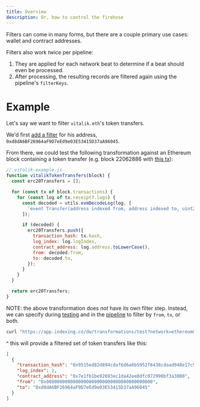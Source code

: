 ```yaml
---
title: Overview
description: Or, how to control the firehose
---
```


Filters can come in many forms, but there are a couple primary use cases: wallet and contract addresses.

Filters also work _twice_ per pipeline:

1. They are applied for each network beat to determine if a beat should even be processed.
2. After processing, the resulting records are filtered again using the pipeline's `filterKeys`.

# Example

Let's say we want to filter `vitalik.eth`'s token transfers.

We'd first [add a filter](/api-docs/endpoint/filters/add) for his address, `0xd8dA6BF26964aF9D7eEd9e03E53415D37aA96045`.

From there, we could test the following transformation against an Ethereum block containing a token transfer (e.g. block 22062886 with [this tx](0x793e3bb9b8010aba03354383e8101641ed384799be444eaa980dab75cd80e5aa)):

```javascript
// vitalik-example.js
function vitalikTokenTransfers(block) {
  const erc20Transfers = [];

  for (const tx of block.transactions) {
    for (const log of tx.receipt?.logs) {
      const decoded = utils.evmDecodeLog(log, [
        'event Transfer(address indexed from, address indexed to, uint256 value)',
      ]);

      if (decoded) {
        erc20Transfers.push({
          transaction_hash: tx.hash,
          log_index: log.logIndex,
          contract_address: log.address.toLowerCase(),
          from: decoded.from,
          to: decoded.to,
        });
      }
    }
  }

  return erc20Transfers;
}
```

NOTE: the above transformation does _not_ have its own filter step. Instead, we can specify during [testing](/api-docs/endpoint/transformations/test) and in the [pipeline](/api-docs/endpoint/pipelines/create) to filter by `from`, `to`, or both.

```bash
curl "https://app.indexing.co/dw/transformations/test?network=ethereum&beat=22062886&filter=vitalik&filterKeys\[0\]=to" -H 'x-api-key: <API KEY>' -F code=@./vitalik-example.js | jq
```

^ this will provide a filtered set of token transfers like this:

```json
[
  {
    "transaction_hash": "0x9515ed82d894cdaf6d6a6b5952f8438cdaad948e17c9d842deb5c3f311207bc6",
    "log_index": 2,
    "contract_address": "0x7e1fb1be92693ec1da42ee8dfc072990bf3a3000",
    "from": "0x0000000000000000000000000000000000000000",
    "to": "0xd8dA6BF26964aF9D7eEd9e03E53415D37aA96045"
  }
]
```
